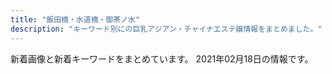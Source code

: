 ```yaml
---
title: "飯田橋・水道橋・御茶ノ水"
description: "キーワード別にの巨乳アジアン・チャイナエステ嬢情報をまとめました。"
---
```


新着画像と新着キーワードをまとめています。
2021年02月18日の情報です。

<DmmAffiliateIns />
<KeywordTable
  shops={
    [
    {
        "img_links": [
            "http://rioplioop.xyz/picture/m-top004.jpg",
            "http://rioplioop.xyz/uploads/200601/1-200601142921510.jpg",
            "http://rioplioop.xyz/uploads/200625/1-200625140331O1.jpg",
            "http://rioplioop.xyz/uploads/200601/1-200601142913462.jpg",
            "http://rioplioop.xyz/uploads/200601/1-200601142K43F.jpg",
            "http://rioplioop.xyz/uploads/200709/1-200FZ94240538.jpg",
            "http://rioplioop.xyz/uploads/200601/1-200601142R2G3.jpg",
            "http://rioplioop.xyz/uploads/200625/1-200625140422133.jpg",
            "http://rioplioop.xyz/uploads/200601/1-200601142F5435.jpg",
            "http://rioplioop.xyz/uploads/200619/1-200619125204158.jpg",
            "http://rioplioop.xyz/picture/foot01.jpg",
            "http://rioplioop.xyz/uploads/201215/1-201215140614E6.jpg",
            "http://rioplioop.xyz/uploads/200709/1-200FZ94225252.jpg",
            "http://rioplioop.xyz/uploads/210212/1-2102121F223O1.jpg",
            "http://rioplioop.xyz/uploads/210212/1-2102121F2031b.jpg",
            "http://rioplioop.xyz/uploads/200601/1-200601142P4643.jpg",
            "http://rioplioop.xyz/uploads/210107/1-21010G41433150.jpg",
            "http://rioplioop.xyz/uploads/201207/1-20120G62S9A5.jpg",
            "http://rioplioop.xyz/picture/m-top003.jpg",
            "http://rioplioop.xyz/uploads/200601/1-200601142629454.jpg",
            "http://rioplioop.xyz/uploads/200601/1-200601142TY37.jpg",
            "http://rioplioop.xyz/uploads/200619/1-20061912514T35.jpg",
            "http://rioplioop.xyz/uploads/201215/1-20121514062YE.jpg",
            "http://rioplioop.xyz/uploads/200720/1-200H0125T94A.jpg",
            "http://rioplioop.xyz/picture/m-head01.jpg",
            "http://rioplioop.xyz/uploads/200601/1-200601142U5L7.jpg",
            "http://rioplioop.xyz/uploads/210122/1-2101221A05a06.jpg",
            "http://rioplioop.xyz/uploads/200601/1-200601142G5438.jpg",
            "http://rioplioop.xyz/picture/call.png",
            "http://rioplioop.xyz/uploads/200601/1-200601142639540.jpg",
            "http://rioplioop.xyz/uploads/200720/1-200H0125S1U2.jpg",
            "http://rioplioop.xyz/uploads/210122/1-2101221A121555.jpg",
            "http://rioplioop.xyz/picture/cam-01.jpg",
            "http://rioplioop.xyz/uploads/210107/1-21010G41345N3.jpg",
            "http://rioplioop.xyz/uploads/200601/1-200601142S1947.jpg",
            "http://rioplioop.xyz/uploads/200710/1-200G01PS2Q3.jpg"
        ],
        "url": "http://rioplioop.xyz/",
        "station": "JR\u6c34\u9053\u6a4b\u99c5\u6771\u53e3",
        "name": "\u307f\u3055\u304d",
        "keywords": {
            "D": 3,
            "94": 11,
            "84": 2,
            "C": 2,
            "85": 1,
            "F": 11
        }
    },
    {
        "station": "\u795e\u4fdd\u753a\u99c5A1\u51fa\u53e3",
        "name": "\u30ad\u30e9\u30e9",
        "keywords": {},
        "img_links": [],
        "url": "https://kira.uouono.com/"
    },
    {
        "url": "https://raku-relax.tokyo/",
        "name": "\u697d\u697d",
        "station": "\u725b\u8fbc\u795e\u697d\u5742\u99c5A2\u51fa\u53e3",
        "keywords": {},
        "img_links": []
    },
    {
        "station": "JR\u6c34\u9053\u6a4b\u99c5\u897f\u53e3",
        "keywords": {
            "C": 17
        },
        "url": "http://sln-relax.com/",
        "name": "Lime",
        "img_links": [
            "http://sln-relax.com/scdl/staff/10081.jpg",
            "http://sln-relax.com/i/files/girl01.jpg",
            "http://sln-relax.com/img/ttl_concept.jpg",
            "http://sln-relax.com/img/ttl_tnew.jpg",
            "http://sln-relax.com/scdl/staff/10021.jpg",
            "http://sln-relax.com/img/att.jpg",
            "http://sln-relax.com/scdl/staff/10051.jpg",
            "http://sln-relax.com/scdl/staff/10011.jpg",
            "http://sln-relax.com/scdl/staff/10031.jpg",
            "http://sln-relax.com/pic/topimg1.jpg",
            "http://sln-relax.com/pic/topimg2.jpg",
            "http://sln-relax.com/img/ttl_mobile.jpg",
            "http://sln-relax.com/pic/topimg3.jpg",
            "http://sln-relax.com/i/files/girl02.jpg",
            "http://sln-relax.com/pic/head.png",
            "http://sln-relax.com/scdl/staff/10071.jpg",
            "http://sln-relax.com/img/ttl_staff.png",
            "http://sln-relax.com/scdl/staff/10041.jpg",
            "http://sln-relax.com/i/files/homeimg.jpg",
            "http://sln-relax.com/img/ttl_rec.jpg",
            "http://sln-relax.com/scdl/staff/10061.jpg"
        ]
    },
    {
        "name": "\u30e9\u30d4\u30b9",
        "keywords": {
            "C": 7
        },
        "img_links": [
            "http://rapisu.tokyo/images/flash.jpg",
            "http://rapisu.tokyo/images/end.png",
            "http://rapisu.tokyo/images/zi_staff.png",
            "http://rapisu.tokyo/images/top.png",
            "http://rapisu.tokyo/images/meihui.jpg",
            "http://rapisu.tokyo/images/mika.jpg",
            "http://rapisu.tokyo/images/r1.jpg",
            "http://rapisu.tokyo/images/flash1.jpg",
            "http://rapisu.tokyo/images/r2.jpg",
            "http://rapisu.tokyo/images/g0.jpg",
            "http://rapisu.tokyo/images/r3.jpg",
            "http://rapisu.tokyo/images/tiao.png",
            "http://rapisu.tokyo/images/mobile.png"
        ],
        "station": "\u795e\u4fdd\u753a\u99c5A7\u51fa\u53e3",
        "url": "http://rapisu.tokyo/"
    },
    {
        "url": "https://suidobashi-mensesthe.com/",
        "station": "JR\u6c34\u9053\u6a4b\u99c5\u897f\u53e3",
        "img_links": [
            "https://suidobashi-mensesthe.com/icon/google_plus.png",
            "https://suidobashi-mensesthe.com/button/blog.png",
            "https://suidobashi-mensesthe.com/room/2-s.jpg",
            "https://suidobashi-mensesthe.com/room/1-s.jpg",
            "https://suidobashi-mensesthe.com/button/home.png",
            "https://suidobashi-mensesthe.com/images/prin-video2.jpg",
            "https://suidobashi-mensesthe.com/images/footer-l.png",
            "https://suidobashi-mensesthe.com/room/2-l.jpg",
            "https://suidobashi-mensesthe.com/staff/ai-l2.jpg",
            "https://suidobashi-mensesthe.com/staff/yui-l2.jpg",
            "https://suidobashi-mensesthe.com/staff/midori-l3.jpg",
            "https://suidobashi-mensesthe.com/room/6-s.jpg",
            "https://suidobashi-mensesthe.com/mens-esthe-massage/2020/02/27/yui-s1.jpg",
            "https://suidobashi-mensesthe.com/staff/yumil2.jpg",
            "https://suidobashi-mensesthe.com/staff/yui-s2.jpg",
            "https://suidobashi-mensesthe.com/staff/yui-l1.jpg",
            "https://suidobashi-mensesthe.com/staff/yumi-s1.jpg",
            "https://suidobashi-mensesthe.com/staff/midori-l2.jpg",
            "https://suidobashi-mensesthe.com/staff/midori-s3.jpg",
            "https://suidobashi-mensesthe.com/button/staff.png",
            "https://suidobashi-mensesthe.com/mens-esthe-massage/2020/08/06/yui-s1.jpg",
            "https://suidobashi-mensesthe.com/room/3-l.jpg",
            "https://suidobashi-mensesthe.com/staff/erika-l1.jpg",
            "https://suidobashi-mensesthe.com/room/esthe1.jpg",
            "https://suidobashi-mensesthe.com/room/6-l.jpg",
            "https://suidobashi-mensesthe.com/images/qrcode.png",
            "https://suidobashi-mensesthe.com/images/clear.png",
            "https://suidobashi-mensesthe.com/staff/midori-s2.jpg",
            "https://suidobashi-mensesthe.com/images/header3.png",
            "https://suidobashi-mensesthe.com/icon/twitter.png",
            "https://suidobashi-mensesthe.com/room/1-l.jpg",
            "https://suidobashi-mensesthe.com/room/3-s.jpg",
            "https://suidobashi-mensesthe.com/room/5-s.jpg",
            "https://suidobashi-mensesthe.com/staff/ai-l1.jpg",
            "https://suidobashi-mensesthe.com/staff/erika-s1.jpg",
            "https://suidobashi-mensesthe.com/room/4-l.jpg",
            "https://suidobashi-mensesthe.com/images/covit19.jpg",
            "https://suidobashi-mensesthe.com/staff/midori-s1.jpg",
            "https://suidobashi-mensesthe.com/staff/yui-s1.jpg",
            "https://suidobashi-mensesthe.com/images/footer-r.png",
            "https://suidobashi-mensesthe.com/staff/yumi-s2.jpg",
            "https://suidobashi-mensesthe.com/images/main-sp.jpg",
            "https://suidobashi-mensesthe.com/room/esthe3.jpg",
            "https://suidobashi-mensesthe.com/staff/yumi-l1.jpg",
            "https://suidobashi-mensesthe.com/icon/facebook.png",
            "https://suidobashi-mensesthe.com/staff/ai-s2.jpg",
            "https://suidobashi-mensesthe.com/room/4-s.jpg",
            "https://suidobashi-mensesthe.com/staff/ai-s1.jpg",
            "https://suidobashi-mensesthe.com/images/flower.png",
            "https://suidobashi-mensesthe.com/room/5-l.jpg",
            "https://suidobashi-mensesthe.com/images/main1.jpg",
            "https://suidobashi-mensesthe.com/room/esthe2.jpg",
            "https://suidobashi-mensesthe.com/staff/midori-l1.jpg",
            "https://suidobashi-mensesthe.com/icon/line.png"
        ],
        "keywords": {},
        "name": "\u30d7\u30ea\u30f3"
    },
    {
        "name": "\u30a2\u30ed\u30de\u30e9\u30c3\u30ad\u30fc",
        "keywords": {},
        "station": "\u5c0f\u5ddd\u753a\u99c5B4",
        "url": "http://aromalucky.xyz/",
        "img_links": [
            "https://i0.wp.com/aromalucky.xyz/wp-content/uploads/2019/05/02.png",
            "https://i1.wp.com/aromalucky.xyz/wp-content/uploads/2019/10/20.jpg",
            "https://i1.wp.com/aromalucky.xyz/wp-content/uploads/2019/05/16.jpg",
            "https://i2.wp.com/aromalucky.xyz/wp-content/uploads/2019/04/12.jpg",
            "https://i2.wp.com/aromalucky.xyz/wp-content/uploads/2017/12/02.jpg",
            "https://i2.wp.com/aromalucky.xyz/wp-content/uploads/2020/09/21.jpg",
            "https://i0.wp.com/aromalucky.xyz/wp-content/uploads/2019/05/15.jpg",
            "https://i2.wp.com/aromalucky.xyz/wp-content/uploads/2017/12/03-1.jpg",
            "https://i0.wp.com/aromalucky.xyz/wp-content/uploads/2017/12/05-1.jpg",
            "https://i2.wp.com/aromalucky.xyz/wp-content/uploads/2019/05/03.png",
            "https://i2.wp.com/aromalucky.xyz/wp-content/uploads/2017/12/08.jpg",
            "https://i0.wp.com/aromalucky.xyz/wp-content/uploads/2019/04/13.jpg",
            "https://i2.wp.com/aromalucky.xyz/wp-content/uploads/2019/04/14.jpg",
            "https://i1.wp.com/aromalucky.xyz/wp-content/uploads/2017/12/04-1.jpg",
            "http://aromalucky.xyz/wp-content/uploads/2019/05/01_02.png"
        ]
    },
    {
        "img_links": [
            "http://venus.tyo.cm/photos/sites/40/2020/08/2020083109075784.jpeg",
            "http://venus.tyo.cm/images/spmainimg.jpg",
            "http://venus.tyo.cm/photos/sites/40/2020/08/2020083109075883.jpeg",
            "http://venus.tyo.cm/images/top.png",
            "http://venus.tyo.cm/images/room5.jpg",
            "http://venus.tyo.cm/images/room3.jpg",
            "http://venus.tyo.cm/photos/sites/40/2020/08/2020083109075781.jpeg",
            "http://venus.tyo.cm/images/room6.jpg",
            "http://venus.tyo.cm/photos/sites/40/2020/08/2020083109075912.jpeg",
            "http://venus.tyo.cm/images/room4.jpg",
            "http://venus.tyo.cm/photos/sites/40/2020/10/202010021052282.jpeg",
            "http://venus.tyo.cm/photos/sites/40/2020/08/2020083109075685.jpeg",
            "http://venus.tyo.cm/photos/sites/40/2020/08/2020083109075848.jpeg",
            "http://venus.tyo.cm/photos/sites/40/2020/09/2020090907201289.jpeg",
            "http://venus.tyo.cm/images/room1.jpg",
            "http://venus.tyo.cm/photos/sites/40/2020/09/2020090907201348.jpeg",
            "http://venus.tyo.cm/photos/sites/40/2020/08/2020083109075581.jpeg",
            "http://venus.tyo.cm/images/mainimg.jpg",
            "http://venus.tyo.cm/images/room2.jpg",
            "http://venus.tyo.cm/images/pagetop.png",
            "http://venus.tyo.cm/photos/sites/40/2020/09/2020091012404045.jpeg"
        ],
        "keywords": {
            "89": 6,
            "F": 6,
            "83": 10,
            "D": 18,
            "85": 6,
            "88": 4,
            "84": 4,
            "E": 6
        },
        "name": "\u30d3\u30fc\u30ca\u30b9",
        "url": "http://venus.tyo.cm/",
        "station": "JR\u6c34\u9053\u6a4b\u99c5\u6771\u53e3"
    },
    {
        "station": "JR\u6c34\u9053\u6a4b\u99c5\u897f\u53e3",
        "img_links": [
            "http://yu.xyz.mn/photos/sites/91/2020/04/2020040807282190.jpg",
            "http://yu.xyz.mn/images/room3.jpg",
            "http://yu.xyz.mn/images/ac6.jpg",
            "http://yu.xyz.mn/images/ac3.jpg",
            "http://yu.xyz.mn/images/ac2.jpg",
            "http://yu.xyz.mn/images/room1.jpg",
            "http://yu.xyz.mn/images/ac1.jpg",
            "http://yu.xyz.mn/images/room4.jpg",
            "http://yu.xyz.mn/images/s_shedule.jpg",
            "http://yu.xyz.mn/images/room2.jpg",
            "http://yu.xyz.mn/images/mobile.jpg",
            "http://yu.xyz.mn/photos/sites/91/2019/12/2019122702252691.jpg",
            "http://yu.xyz.mn/images/s_staff.jpg",
            "http://yu.xyz.mn/images/top.jpg",
            "http://yu.xyz.mn/images/s_news.jpg",
            "http://yu.xyz.mn/photos/sites/91/2019/12/2019122901424384.jpg",
            "http://yu.xyz.mn/photos/sites/91/2021/01/2021012205451889.jpg",
            "http://yu.xyz.mn/photos/sites/91/2020/02/2020022305370017.jpg",
            "http://yu.xyz.mn/images/ac4.jpg",
            "http://yu.xyz.mn/images/ac5.jpg",
            "http://yu.xyz.mn/photos/sites/91/2019/12/2019122702252767.jpg"
        ],
        "url": "http://yu.xyz.mn/",
        "name": "\u60a0 \u3086\u3046",
        "keywords": {
            "C": 20,
            "86": 7,
            "84": 7,
            "85": 21,
            "D": 35,
            "87": 7
        }
    },
    {
        "station": "\u5c0f\u5ddd\u753a\u99c5B5\u51fa\u53e3",
        "name": "\u7652\u3057\u306e\u6cc9",
        "img_links": [],
        "url": "https://izumi-esthe.tokyo/",
        "keywords": {}
    }
]
}
/>
<DmmAffiliateScript />

